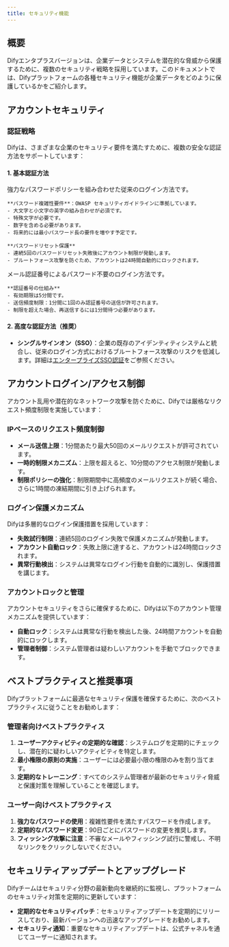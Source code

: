 ```yaml
---
title: セキュリティ機能
---
```


## 概要

Difyエンタプラスバージョンは、企業データとシステムを潜在的な脅威から保護するために、複数のセキュリティ戦略を採用しています。このドキュメントでは、Difyプラットフォームの各種セキュリティ機能が企業データをどのように保護しているかをご紹介します。

## アカウントセキュリティ

### 認証戦略

Difyは、さまざまな企業のセキュリティ要件を満たすために、複数の安全な認証方法をサポートしています：

#### 1. 基本認証方法

<Tabs>
  <Tab title="メール + パスワードログイン">
    強力なパスワードポリシーを組み合わせた従来のログイン方法です。
    
    **パスワード複雑性要件**：OWASP セキュリティガイドラインに準拠しています。
    - 大文字と小文字の英字の組み合わせが必須です。
    - 特殊文字が必要です。
    - 数字を含める必要があります。
    - 将来的には最小パスワード長の要件を増やす予定です。
    
    **パスワードリセット保護**
    - 連続5回のパスワードリセット失敗後にアカウント制限が発動します。
    - ブルートフォース攻撃を防ぐため、アカウントは24時間自動的にロックされます。
  </Tab>
  
  <Tab title="メール + 認証番号ログイン">
    メール認証番号によるパスワード不要のログイン方法です。
    
    **認証番号の仕組み**
    - 有効期限は5分間です。
    - 送信頻度制限：1分間に1回のみ認証番号の送信が許可されます。
    - 制限を超えた場合、再送信するには1分間待つ必要があります。
  </Tab>
</Tabs>

#### 2. 高度な認証方法（推奨）

- **シングルサインオン（SSO）**：企業の既存のアイデンティティシステムと統合し、従来のログイン方式におけるブルートフォース攻撃のリスクを低減します。詳細は[エンタープライズSSO認証](/ja-jp/administrator-guide/sso/introduction)をご参照ください。

## アカウントログイン/アクセス制御

アカウント乱用や潜在的なネットワーク攻撃を防ぐために、Difyでは厳格なリクエスト頻度制限を実施しています：

### IPベースのリクエスト頻度制御

- **メール送信上限**：1分間あたり最大50回のメールリクエストが許可されています。
- **一時的制限メカニズム**：上限を超えると、10分間のアクセス制限が発動します。
- **制限ポリシーの強化**：制限期間中に高頻度のメールリクエストが続く場合、さらに1時間の凍結期間に引き上げられます。

### ログイン保護メカニズム

Difyは多層的なログイン保護措置を採用しています：

- **失敗試行制限**：連続5回のログイン失敗で保護メカニズムが発動します。
- **アカウント自動ロック**：失敗上限に達すると、アカウントは24時間ロックされます。
- **異常行動検出**：システムは異常なログイン行動を自動的に識別し、保護措置を講じます。

### アカウントロックと管理

アカウントセキュリティをさらに確保するために、Difyは以下のアカウント管理メカニズムを提供しています：

- **自動ロック**：システムは異常な行動を検出した後、24時間アカウントを自動的にロックします。
- **管理者制御**：システム管理者は疑わしいアカウントを手動でブロックできます。

## ベストプラクティスと推奨事項

Difyプラットフォームに最適なセキュリティ保護を確保するために、次のベストプラクティスに従うことをお勧めします：

### 管理者向けベストプラクティス

1. **ユーザーアクティビティの定期的な確認**：システムログを定期的にチェックし、潜在的に疑わしいアクティビティを特定します。
2. **最小権限の原則の実施**：ユーザーには必要最小限の権限のみを割り当てます。
3. **定期的なトレーニング**：すべてのシステム管理者が最新のセキュリティ脅威と保護対策を理解していることを確認します。

### ユーザー向けベストプラクティス

1. **強力なパスワードの使用**：複雑性要件を満たすパスワードを作成します。
2. **定期的なパスワード変更**：90日ごとにパスワードの変更を推奨します。
3. **フィッシング攻撃に注意**：不審なメールやフィッシング試行に警戒し、不明なリンクをクリックしないでください。

## セキュリティアップデートとアップグレード

Difyチームはセキュリティ分野の最新動向を継続的に監視し、プラットフォームのセキュリティ対策を定期的に更新しています：

- **定期的なセキュリティパッチ**：セキュリティアップデートを定期的にリリースしており、最新バージョンへの迅速なアップグレードをお勧めします。
- **セキュリティ通知**：重要なセキュリティアップデートは、公式チャネルを通じてユーザーに通知されます。
